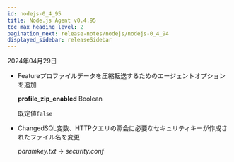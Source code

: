 ```yaml
---
id: nodejs-0_4_95
title: Node.js Agent v0.4.95
toc_max_heading_level: 2
pagination_next: release-notes/nodejs/nodejs-0_4_94
displayed_sidebar: releaseSidebar
---
```


2024年04月29日

- <Status>Feature</Status>プロファイルデータを圧縮転送するためのエージェントオプションを追加

  **profile_zip_enabled** <span class='type'>Boolean</span> 

  既定値`false`

- <Status>Changed</Status>SQL変数、HTTPクエリの照会に必要なセキュリティキーが作成されたファイル名を変更

  *paramkey.txt* → *security.conf*


<DownloadNode ver="0.4.95" />
